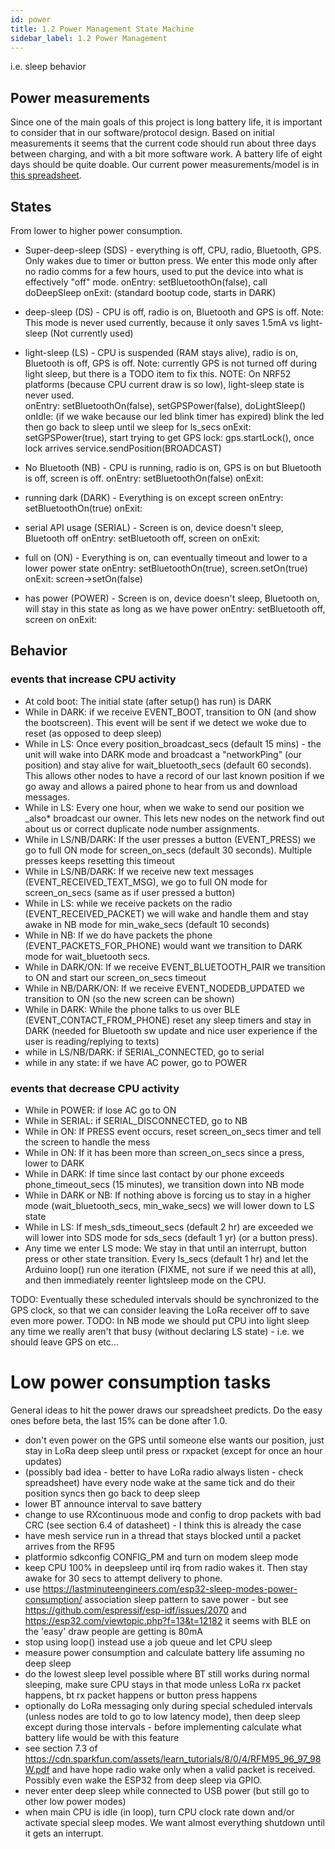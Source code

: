 ```yaml
---
id: power
title: 1.2 Power Management State Machine
sidebar_label: 1.2 Power Management
---
```


i.e. sleep behavior

## Power measurements

Since one of the main goals of this project is long battery life, it is important to consider that in our software/protocol design. Based on initial measurements it seems that the current code should run about three days between charging, and with a bit more software work. A battery life of eight days should be quite doable. Our current power measurements/model is in [this spreadsheet](https://docs.google.com/spreadsheets/d/1ft1bS3iXqFKU8SApU8ZLTq9r7QQEGESYnVgdtvdT67k/edit?usp=sharing).

## States

From lower to higher power consumption.

- Super-deep-sleep (SDS) - everything is off, CPU, radio, Bluetooth, GPS. Only wakes due to timer or button press. We enter this mode only after no radio comms for a few hours, used to put the device into what is effectively "off" mode.
  onEntry: setBluetoothOn(false), call doDeepSleep
  onExit: (standard bootup code, starts in DARK)

- deep-sleep (DS) - CPU is off, radio is on, Bluetooth and GPS is off. Note: This mode is never used currently, because it only saves 1.5mA vs light-sleep
  (Not currently used)

- light-sleep (LS) - CPU is suspended (RAM stays alive), radio is on, Bluetooth is off, GPS is off. Note: currently GPS is not turned
  off during light sleep, but there is a TODO item to fix this.
  NOTE: On NRF52 platforms (because CPU current draw is so low), light-sleep state is never used.  
   onEntry: setBluetoothOn(false), setGPSPower(false), doLightSleep()
  onIdle: (if we wake because our led blink timer has expired) blink the led then go back to sleep until we sleep for ls_secs
  onExit: setGPSPower(true), start trying to get GPS lock: gps.startLock(), once lock arrives service.sendPosition(BROADCAST)

- No Bluetooth (NB) - CPU is running, radio is on, GPS is on but Bluetooth is off, screen is off.
  onEntry: setBluetoothOn(false)
  onExit:

- running dark (DARK) - Everything is on except screen
  onEntry: setBluetoothOn(true)
  onExit:

- serial API usage (SERIAL) - Screen is on, device doesn't sleep, Bluetooth off
  onEntry: setBluetooth off, screen on
  onExit:

- full on (ON) - Everything is on, can eventually timeout and lower to a lower power state
  onEntry: setBluetoothOn(true), screen.setOn(true)
  onExit: screen->setOn(false)

- has power (POWER) - Screen is on, device doesn't sleep, Bluetooth on, will stay in this state as long as we have power
  onEntry: setBluetooth off, screen on
  onExit:

## Behavior

### events that increase CPU activity

- At cold boot: The initial state (after setup() has run) is DARK
- While in DARK: if we receive EVENT_BOOT, transition to ON (and show the bootscreen). This event will be sent if we detect we woke due to reset (as opposed to deep sleep)
- While in LS: Once every position_broadcast_secs (default 15 mins) - the unit will wake into DARK mode and broadcast a "networkPing" (our position) and stay alive for wait_bluetooth_secs (default 60 seconds). This allows other nodes to have a record of our last known position if we go away and allows a paired phone to hear from us and download messages.
- While in LS: Every one hour, when we wake to send our position we \_also\* broadcast our owner. This lets new nodes on the network find out about us or correct duplicate node number assignments.
- While in LS/NB/DARK: If the user presses a button (EVENT_PRESS) we go to full ON mode for screen_on_secs (default 30 seconds). Multiple presses keeps resetting this timeout
- While in LS/NB/DARK: If we receive new text messages (EVENT_RECEIVED_TEXT_MSG), we go to full ON mode for screen_on_secs (same as if user pressed a button)
- While in LS: while we receive packets on the radio (EVENT_RECEIVED_PACKET) we will wake and handle them and stay awake in NB mode for min_wake_secs (default 10 seconds)
- While in NB: If we do have packets the phone (EVENT_PACKETS_FOR_PHONE) would want we transition to DARK mode for wait_bluetooth secs.
- While in DARK/ON: If we receive EVENT_BLUETOOTH_PAIR we transition to ON and start our screen_on_secs timeout
- While in NB/DARK/ON: If we receive EVENT_NODEDB_UPDATED we transition to ON (so the new screen can be shown)
- While in DARK: While the phone talks to us over BLE (EVENT_CONTACT_FROM_PHONE) reset any sleep timers and stay in DARK (needed for Bluetooth sw update and nice user experience if the user is reading/replying to texts)
- while in LS/NB/DARK: if SERIAL_CONNECTED, go to serial
- while in any state: if we have AC power, go to POWER

### events that decrease CPU activity

- While in POWER: if lose AC go to ON
- While in SERIAL: if SERIAL_DISCONNECTED, go to NB
- While in ON: If PRESS event occurs, reset screen_on_secs timer and tell the screen to handle the mess
- While in ON: If it has been more than screen_on_secs since a press, lower to DARK
- While in DARK: If time since last contact by our phone exceeds phone_timeout_secs (15 minutes), we transition down into NB mode
- While in DARK or NB: If nothing above is forcing us to stay in a higher mode (wait_bluetooth_secs, min_wake_secs) we will lower down to LS state
- While in LS: If mesh_sds_timeout_secs (default 2 hr) are exceeded we will lower into SDS mode for sds_secs (default 1 yr) (or a button press).
- Any time we enter LS mode: We stay in that until an interrupt, button press or other state transition. Every ls_secs (default 1 hr) and let the Arduino loop() run one iteration (FIXME, not sure if we need this at all), and then immediately reenter lightsleep mode on the CPU.

TODO: Eventually these scheduled intervals should be synchronized to the GPS clock, so that we can consider leaving the LoRa receiver off to save even more power.
TODO: In NB mode we should put CPU into light sleep any time we really aren't that busy (without declaring LS state) - i.e. we should leave GPS on etc...

# Low power consumption tasks

General ideas to hit the power draws our spreadsheet predicts. Do the easy ones before beta, the last 15% can be done after 1.0.

- don't even power on the GPS until someone else wants our position, just stay in LoRa deep sleep until press or rxpacket (except for once an hour updates)
- (possibly bad idea - better to have LoRa radio always listen - check spreadsheet) have every node wake at the same tick and do their position syncs then go back to deep sleep
- lower BT announce interval to save battery
- change to use RXcontinuous mode and config to drop packets with bad CRC (see section 6.4 of datasheet) - I think this is already the case
- have mesh service run in a thread that stays blocked until a packet arrives from the RF95
- platformio sdkconfig CONFIG_PM and turn on modem sleep mode
- keep CPU 100% in deepsleep until irq from radio wakes it. Then stay awake for 30 secs to attempt delivery to phone.
- use https://lastminuteengineers.com/esp32-sleep-modes-power-consumption/ association sleep pattern to save power - but see https://github.com/espressif/esp-idf/issues/2070 and https://esp32.com/viewtopic.php?f=13&t=12182 it seems with BLE on the 'easy' draw people are getting is 80mA
- stop using loop() instead use a job queue and let CPU sleep
- measure power consumption and calculate battery life assuming no deep sleep
- do the lowest sleep level possible where BT still works during normal sleeping, make sure CPU stays in that mode unless LoRa rx packet happens, bt rx packet happens or button press happens
- optionally do LoRa messaging only during special scheduled intervals (unless nodes are told to go to low latency mode), then deep sleep except during those intervals - before implementing calculate what battery life would be with this feature
- see section 7.3 of https://cdn.sparkfun.com/assets/learn_tutorials/8/0/4/RFM95_96_97_98W.pdf and have hope radio wake only when a valid packet is received. Possibly even wake the ESP32 from deep sleep via GPIO.
- never enter deep sleep while connected to USB power (but still go to other low power modes)
- when main CPU is idle (in loop), turn CPU clock rate down and/or activate special sleep modes. We want almost everything shutdown until it gets an interrupt.
